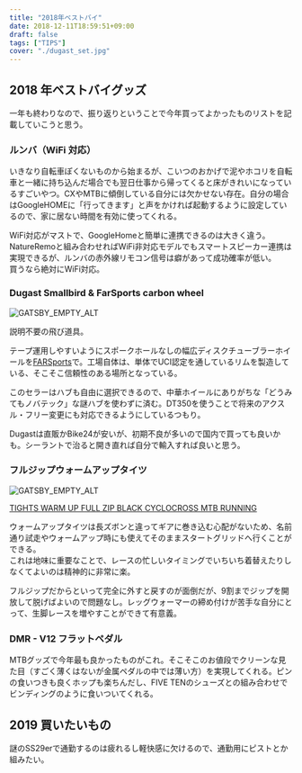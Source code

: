 ---
title: "2018年ベストバイ"
date: 2018-12-11T18:59:51+09:00
draft: false
tags: ["TIPS"]
cover: "./dugast_set.jpg"
---

## 2018 年ベストバイグッズ

一年も終わりなので、振り返りということで今年買ってよかったものリストを記載していこうと思う。

### ルンバ（WiFi 対応）

<LinkBox isAmazonLink url="https://www.amazon.co.jp/dp/B088HL6J9P/" />

いきなり自転車ぽくないものから始まるが、こいつのおかげで泥やホコリを自転車と一緒に持ち込んだ場合でも翌日仕事から帰ってくると床がきれいになっているすごいやつ。CXやMTBに傾倒している自分には欠かせない存在。自分の場合はGoogleHOMEに「行ってきます」と声をかければ起動するように設定しているので、家に居ない時間を有効に使ってくれる。

WiFi対応がマストで、GoogleHomeと簡単に連携できるのは大きく違う。NatureRemoと組み合わせればWiFi非対応モデルでもスマートスピーカー連携は実現できるが、ルンバの赤外線リモコン信号は癖があって成功確率が低い。  
買うなら絶対にWiFi対応。

### Dugast Smallbird & FarSports carbon wheel

![GATSBY_EMPTY_ALT](./dugast_set.jpg)

説明不要の飛び道具。

テープ運用しやすいようにスポークホールなしの幅広ディスクチューブラーホイールを[FARSports](https://www.aliexpress.com/store/all-wholesale-products/103713.html)で。工場自体は、単体でUCI認定を通しているリムを製造している、そこそこ信頼性のある場所となっている。

このセラーはハブも自由に選択できるので、中華ホイールにありがちな「どうみてもノバテック」な謎ハブを使わずに済む。DT350を使うことで将来のアクスル・フリー変更にも対応できるようにしているつもり。

Dugastは直販かBike24が安いが、初期不良が多いので国内で買っても良いかも。シーラントで治ると開き直れば自分で輸入すれば良いと思う。

### フルジップウォームアップタイツ

![GATSBY_EMPTY_ALT](./s-l1600.jpg)

[TIGHTS WARM UP FULL ZIP BLACK CYCLOCROSS MTB RUNNING](https://rover.ebay.com/rover/1/711-53200-19255-0/1?ff3=4&toolid=11800&pub=5575336615&campid=5338191852&mpre=https%3A%2F%2Fwww.ebay.com%2Fitm%2F162244070914%3F_sp%3Dp2488211.m41214.l9765%26_trkparms%3Ditemid%253A162244070914)

ウォームアップタイツは長ズボンと違ってギアに巻き込む心配がないため、名前通り試走やウォームアップ時にも使えてそのままスタートグリッドへ行くことができる。  
これは地味に重要なことで、レースの忙しいタイミングでいちいち着替えたりしなくてよいのは精神的に非常に楽。

フルジップだからといって完全に外すと戻すのが面倒だが、9割までジップを開放して脱げばよいので問題なし。レッグウォーマーの締め付けが苦手な自分にとって、生脚レースを増やすことができて有意義。

### DMR - V12 フラットペダル

<LinkBox url="https://www.wiggle.jp/dmr-v12-%E3%83%95%E3%83%A9%E3%83%83%E3%83%88%E3%83%9A%E3%83%80%E3%83%AB-1/" linkurl="https://ck.jp.ap.valuecommerce.com/servlet/referral?sid=3171302&pid=886932159&vc_url=https%3A%2F%2Fwww.wiggle.jp%2Fdmr-v12-%25e3%2583%2595%25e3%2583%25a9%25e3%2583%2583%25e3%2583%2588%25e3%2583%259a%25e3%2583%2580%25e3%2583%25ab-1%3Futm_source%3Dvaluecommerce%26utm_medium%3Daffiliates%26utm_campaign%3Daffiliate-website" />

MTBグッズで今年最も良かったものがこれ。そこそこのお値段でクリーンな見た目（すごく薄くはないが金属ペダルの中では薄い方）を実現してくれる。ピンの食いつきも良くホップも楽ちんだし、FIVE TENのシューズとの組み合わせでビンディングのように食いついてくれる。

## 2019 買いたいもの

謎のSS29erで通勤するのは疲れるし軽快感に欠けるので、通勤用にピストとか組みたい。
